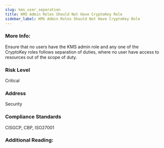 ```yaml
---
slug: kms_user_separation
title: KMS Admin Roles Should Not Have CryptoKey Role
sidebar_label: KMS Admin Roles Should Not Have CryptoKey Role
---
```


### More Info:

Ensure that no users have the KMS admin role and any one of the CryptoKey roles follows separation of duties, where no user have access to resources out of the scope of duty.

### Risk Level

Critical

### Address

Security

### Compliance Standards

CISGCP, CBP, ISO27001

### Additional Reading:


